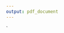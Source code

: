 ```yaml
---
output: pdf_document
---
```



`

\graphicspath{ {./images/} }
\linespread{1.5}\selectfont
\vspace*{1.75 cm}
\begin{center}
\includegraphics[width=5cm, height=7cm]{SSE_logo}

\Large
\textbf{State-dependent forecasting of macroeconomic real activity }\break
\vspace{1 cm}
\normalsize
Research Design Description \break
\end{center}
\begin{flushleft}
Authors:\break
Karel Räppo\break
Henry Enno Turu\break
\vspace{1 cm}

Supervisor:\break
Boriss Silverstovss \break
\end{flushleft}
\vspace{2 cm}
\begin{center}
Riga \break
2020
\end{center}
\linespread{1.5}\selectfont

